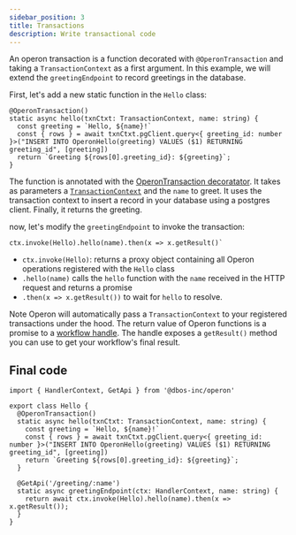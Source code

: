 ```yaml
---
sidebar_position: 3
title: Transactions
description: Write transactional code
---
```


An operon transaction is a function decorated with `@OperonTransaction` and taking a `TransactionContext` as a first argument. In this example, we will extend the `greetingEndpoint` to record greetings in the database.

First, let's add a new static function in the `Hello` class:
```tsx
@OperonTransaction()
static async hello(txnCtxt: TransactionContext, name: string) {
  const greeting = `Hello, ${name}!`
  const { rows } = await txnCtxt.pgClient.query<{ greeting_id: number }>("INSERT INTO OperonHello(greeting) VALUES ($1) RETURNING greeting_id", [greeting])
  return `Greeting ${rows[0].greeting_id}: ${greeting}`;
}
```

The function is annotated with the [OperonTransaction decoratator](../api-reference/decorators#OperonTransaction).
It takes as parameters a [`TransactionContext`](../api-reference/contexts#transactioncontext) and the `name` to greet. It uses the transaction context to insert a record in your database using a postgres client. Finally, it returns the greeting.

now, let's modify the `greetingEndpoint` to invoke the transaction:
```tsx
ctx.invoke(Hello).hello(name).then(x => x.getResult()`
```
- `ctx.invoke(Hello)`: returns a proxy object containing all Operon operations registered with the `Hello` class
- `.hello(name)` calls the `hello` function with the `name` received in the HTTP request and returns a promise
- `.then(x => x.getResult())` to wait for `hello` to resolve.

Note Operon will automatically pass a `TransactionContext` to your registered transactions under the hood.
The return value of Operon functions is a promise to a [workflow handle](../api-reference/workflow-handles).
The handle exposes a `getResult()` method you can use to get your workflow's final result.

## Final code

```tsx
import { HandlerContext, GetApi } from '@dbos-inc/operon'

export class Hello {
  @OperonTransaction()
  static async hello(txnCtxt: TransactionContext, name: string) {
	const greeting = `Hello, ${name}!`
	const { rows } = await txnCtxt.pgClient.query<{ greeting_id: number }>("INSERT INTO OperonHello(greeting) VALUES ($1) RETURNING greeting_id", [greeting])
	return `Greeting ${rows[0].greeting_id}: ${greeting}`;
  }

  @GetApi('/greeting/:name')
  static async greetingEndpoint(ctx: HandlerContext, name: string) {
    return await ctx.invoke(Hello).hello(name).then(x => x.getResult());
  }
}
```
